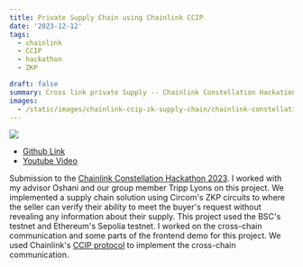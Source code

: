 ```yaml
---
title: Private Supply Chain using Chainlink CCIP
date: '2023-12-12'
tags: 
  - chainlink
  - CCIP
  - hackathon 
  - ZKP

draft: false
summary: Cross link private Supply -- Chainlink Constellation Hackation 2023 submission
images: 
  - /static/images/chainlink-ccip-zk-supply-chain/chainlink-constellation-hackathon-banner.png
---
```


![](/static/images/chainlink-ccip-zk-supply-chain/chainlink-constellation-hackathon-banner.png)

- [Github Link](https://github.com/blockchain-interoperability/chainlink-hackathon)
- [Youtube Video](https://youtu.be/HZTSlnMujrE?si=3hmh_5HyQUbvRy67)

Submission to the [Chainlink Constellation Hackathon 2023](https://chain.link/hackathon).
I worked with my advisor Oshani and our group member Tripp Lyons on this project.
We implemented a supply chain solution using Circom's ZKP circuits to where the seller can verify their ability to meet the buyer's request without revealing any information about their supply.
This project used the BSC's testnet and Ethereum's Sepolia testnet.
I worked on the cross-chain communication and some parts of the frontend demo for this project.
We used Chainlink's [CCIP protocol](https://docs.chain.link/ccip) to implement the cross-chain communication.
